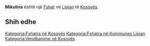 {{Fshat në Kosovës
 | Emri                = Mikulina
| srp_N_name = Mikulina
| srp_N_FULL_NAME_RO = Mikulina
| srp_N_FULL_NAME_ND_RO = Mikulina
| srp_N_SORT_NAME_RG = MIKULINA
| srp_N_FULL_NAME_RG = Mikulina
| srp_N_FULL_NAME_ND_RG = Mikulina

 | Emri (Rasa dhanore) = 
 | Figura              = 
 | Shteti              = Kosovo
 | Komuna              = Lipjan
 | Kodi postar         = 
 | Sipërfaqja          = 

 | Popullsia           = 

 | Regj. i popullsisë  = 
 | Dend. e popullsisë  = 
 | Faqja zyrtare       = 
 <!--- Koordinatat ----> 
 | Gjerësia            = 43.054722
 | Gjatësia            = 20.846667
 | Lartësia            = 
}}
'''Mikulina''' është një [[Fshat]] në [[Lipjan]] të [[Kosovës]].

<!-- == Gjeografia == -->
<!-- == Historia == -->
<!-- == Demografia == -->
== Shih edhe ==
{{Komuna Lipjan}}
{{Kosovo-Administrata-Cung}}

[[Kategoria:Fshatra në Kosovës]]
[[Kategoria:Fshatra në Kommunes Lipjan]]
[[Kategoria:Vendbanime në Kosovës]]